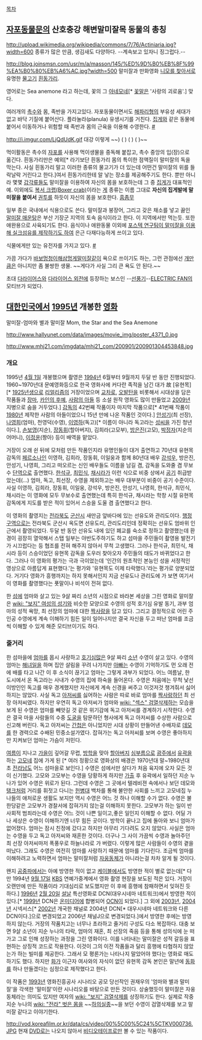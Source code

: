 [[목차]]
== [[자포동물]]문의 산호충강 해변말미잘목 동물의 총칭 ==
http://upload.wikimedia.org/wikipedia/commons/7/76/Actiniaria.jpg?width=600
종류가 많은 만큼, 생김새도 다양하다. --계속보고 있자니 징그럽다.--

http://blog.joinsmsn.com/usr/m/a/masson/145/%ED%9D%B0%EB%8F%99%EA%B0%80%EB%A6%AC.jpg?width=500
말미잘과 만화영화 [[니모를 찾아서]]로 유명한 [[물고기]] [[흰동가리]].

영어로는 Sea anemone 라고 하는데, 꽃의 그 [[아네모네]][* [[꽃말]]은 '사랑의 괴로움'.] 맞다.

여러개의 [[촉수]]와 몸, 족반을 가지고있다. 자포동물이면서도 [[해파리]]형의 부유성 세대가 없고 바닥 기질에 붙어산다. 플라눌라(planula) 유생시기를 거친다. [[집게]]와 같은 동물에 붙어서 이동하거나 위험할 때 족반과 몸의 근육을 이용해 수영한다. [http://www.youtube.com/watch?v=6UNouB1w51g #] 

http://i.imgur.com/LjQdUdK.gif
대강 이렇게 ~~) ( ) ( ) ( )~~

먹이활동은 촉수의 [[자포]]를 사용해 먹이생물을 중독해 붙잡고, 촉수 중앙의 입(장)으로 옮긴다. 흰동가리만은 예외[* 라기보단 흰동가리 몸의 특이한 점액질이 말미잘의 독을 막는다. 사실 흰동가리 말고 이러한 종류의 물고기가 더 있는데 어떤건 말미잘의 위를 들락날락 거린다고 한다.]여서 흰동가리한테 알 낳는 장소를 제공해주기도 한다. 뿐만 아니라 몇몇 [[갑각류]]들도 말미잘을 이용하여 자신의 몸을 보호하는데 그 중 [[집게]]가 대표적인 예. 이외에도 [http://en.wikipedia.org/wiki/Boxer_crab 복서 크랩(Boxer crab)]이라는 [[게]] 종류는 이름 그대로 '''자신의 집게발에 말미잘을 붙여서''' [[권투]]를 하듯이 자신의 몸을 보호한다. [[흠좀무]]

일부 종은 국내에서 식용으로도 쓴다. 말미잘과 붕장어, 그리고 갖은 채소를 넣고 끓인 [http://sajawang.tistory.com/380 말미잘 매운탕]은 부산 기장군 지역의 토속 음식이라고 한다. 이 지역에서만 먹는듯. 또한 애완용으로 사육되기도 한다. 음식이나 애완동물 이외에 [http://kr.news.yahoo.com/service/news/shellview.htm?linkid=51&articleid=2011110811422693970&newssetid=505 포스텍 연구팀이 말미잘을 이용해 실크섬유를 제작하기도 하여] 은근 다재다능하게 쓰이고 있다.

식물에게만 있는 유전자를 가지고 있다. [http://m.seoul.co.kr/news/newsView.php?id=20140321601017&cp=nownews #]

가끔 가다가 [[바보멍청이해삼멍게말미잘]]같이 욕으로 쓰이기도 하는, 그런 관점에선 [[개]]만큼은 아니지만 좀 불쌍한 생물. ~~게다가 사실 그리 큰 욕도 안 된다.~~

초대 [[다라이어스]]와 [[다라이어스 외전]]에 등장하는 보스인 --[[선풍기]]--[[ELECTRIC FAN]]의 모티브가 되었다.

== [[대한민국]]에서 [[1995년]] 개봉한 [[영화]] ==
말미잘-엄마와 별과 말미잘
Mom, the Star and the Sea Anemone 

http://www.hallyunet.com/data/images/movie_img/poster_4371_0.jpg

http://www.mhj21.com/imgdata/mhj21_com/200901/200901304453848.jpg

=== 개요 ===
1995년 [[4월 1일]] 개봉했으며 촬영은 [[1994년]] 6월부터 9월까지 두달 반 동안 진행되었다. 1960~1970년대 문예영화등으로 한국 영화사에 커다란 족적을 남긴 대가 故 [유현목][* [[1925년]]생으로 [[리얼리즘]]의 거장이었으며 [[교차로]], [[오발탄]]을 비롯해서 시대상을 담은 작품들과 [[장마]], [[카인의 후예]], [[사람의 아들]] 등 소설 원작 영화도 많이 만들었고 [[2009년]] 지병으로 숨을 거두었다.] [[감독]]의 42번째 작품이자 마지막 작품으로[* 41번째 작품이 [[1980년]] 제작한 사람의 아들이었으니 15년 만에 나온 작품인 것이다.] [[안성기]](최 선장), [[나영희]](엄마), 천영덕(수영), [[이영하]](독고)[* 이름이 아니라 독고라는 [[성씨]]을 가진 청년이다.], [[손보영]](지순), [[장동휘]](할아버지), 김희라(고모부), [[방은진]](고모), [[박정자]](지순의 어머니), [[이정윤]](짱아) 등이 배역을 맡았다. 

거장이 오래 쉰 뒤에 모처럼 만든 작품인지라 유명인들이 대거 출연하고 70년대 유현목 감독의 [[페르소나]]인 이영하, 김희라, 장동휘, 이일웅과 함께 80년대 배우 [[강석우]], 방은진, 안성기, 나영희, 그리고 떠오르는 신인 배우들도 이름을 남길 겸, 감독을 도와줄 겸 무보수 [[단역]]으로 출연했다. [[한석규]], [[최민식]], [[채시라]]가 이런 식으로 비중 상에서 [[공기]] 취급받았는데(...) 엄마, 독고, 최선장, 수영을 제외하고는 배우 대부분이 비중이 공기 수준이다. 사실 이영하, 김희라, 장동휘, 이일웅, 강석우, 방은진, 안성기, 나영희, 한석규, 최민식, 채시라는 이 영화에 모두 무보수로 출연했는데 특히 한석규, 채시라는 학창 시절 유현목 감독에게 지도를 받은 적이 있어서 스승을 도울 겸 출연했다고 한다.

이 영화의 촬영지는 [[전라북도]] [[군산시]] 새만금 앞바다에 있는 선유도와 관리도이다. [[행정구역]]으로는 전라북도 군산시 옥도면 선유도리, 관리도리인데 정확히는 선유도 엄바위 인근에서 촬영되었다. 두달 반 동안 선유도 내에 있던 폐교를 숙소로 정하고 촬영했는데 환경이 굉장히 열악해서 스탭 일부는 야반도주하기도 하고 섬마을 주민들이 촬영용 발전기가 시끄럽다는 등 협조를 전혀 해주지 않아서 무척 고생했다. 그러나 한석규, 최민식, 채시라 등이 스승이었던 유현목 감독을 도우러 찾아오자 주민들의 태도가 바뀌었다고 한다. 그러나 이 영화의 평가는 극과 극이었는데 '인간의 원초적인 본능인 성을 서정적인 영상으로 아름답게 표현했다.'는 평가와 '유현목도 이제 타락했다.'라는 평가로 양분되었다. 거기다 영화가 흥행까지는 하지 못해서인지 지금 선유도나 관리도에 가 보면 여기서 이 영화를 촬영했다는 푯말이나 비석이 전혀 없다. 

한 [[섬]]에 엄마와 살고 있는 9살 짜리 소년의 시점으로 바라본 세상을 그린 영화로 말미잘은 [[wiki: "보지" 여성의 성기]]와 비슷한 모양으로 수영의 성적 호기심 유발 동기, 과부 엄마의 성적 욕망, 최 선장의 엄마에 대한 [[짝사랑]]을 담고 있다. 그리고 결정적으로 어린 주인공 수영에게 계속 이해하기 힘든 일이 일어나지만 결국 자신을 두고 떠난 엄마를 조금씩 이해할 수 있게 해준 모티브이기도 하다. 

=== 줄거리 ===
한 섬마을에 [[엄마]]를 몹시 사랑하고 [[호기심]]많은 9살 짜리 [[소년]] 수영이 살고 있다. 수영의 엄마는 [[해녀]]일을 하며 집안 살림을 꾸려 나가지만 [[아빠]]는 수영이 기억하기도 먼 오래 전에 배를 타고 나간 이 후 소식이 끊기고 엄마는 그렇게 과부가 되었다. 어느 여름날, 한 도시에서 온 독고라는 사내가 수영의 집에 하숙을 들어온다. 수영은 처음에는 무척 낯선 이방인인 독고를 매우 경계했지만 자신에게 계속 신경을 써주고 이것저것 챙겨줘서 싫어하지는 않았다. 사실 독고 [[아저씨]]를 싫어하는 사람은 따로 바로 엄마를 [[짝사랑]]하던 최 선장 아저씨였다. 하지만 우연히 독고 아저씨가 엄마와 [[wiki: "섹스" 검열삭제]]하는 모습을 보게 된 수영은 엄마를 빼앗길 것 같은 위기감에 독고 아저씨를 경계하기 시작한다. 수영은 결국 마을 사람들의 수중 [[도굴]]을 탐문하던 형사에게 독고 아저씨를 수상한 사람으로 신고해 버린다. 독고 아저씨는 [[간첩]]은 아니었지만 시대 상황이 만들어낸 수배자로 [[데모]]를 한 경력으로 수배된 민중소설가였다. 잡혀가는 독고 아저씨를 보며 수영은 좋아하지만 지켜보던 엄마는 가슴이 저민다.

[[여름]]이 지나고 [[가을]]이 깊어갈 무렵, [[방학]]을 맞아 [[할아버지]] [[심부름]]으로 [[광주]]에서 [[유곽]]을 하는 [[고모]]네 집에 가게 된 [* 여러 정황으로 영화상의 배경은 1970년대 말~1980년대 초 [[전라남도]] 어느 섬마을로 보인다.] 수영은 섬에서만 살다가 처음 육지에 오자 모든 것이 신기했다. 고모와 고모부는 수영을 당황하게 하지만 [[가출]] 후 유곽에서 일하던 지순 누나가 있어 수영은 위로가 된다. 그런데 수영은 그 곳에서 텔레비젼 속에서나 보던 데모와 [[탱크]]처럼 거리를 휘젓고 다니는 [[헌병]]대 백차를 통해 불안한 사회를 느끼고 고모네집 누나들의 애처로운 생활도 보지만 역시 수영은 어느 것 하나 이해할 수가 없다. 수영은 불한당같은 고모부가 경찰서에 잡혀가지 않는걸 이해하지 못한다. 고모부가 하는 일이 반사회적 범죄라는데 수영은 어느 것이 나쁜 일이고,좋은 일인지 이해할 수 없다. 어딜 가나 세상은 수영이 이해하기엔 너무 힘든 곳이다. 방학이 끝나고 집에 돌아와 보니 엄마가 없어졌다. 엄마는 잠시 친정에 갔다고 하지만 아무리 기다려도 오지 않았다. 사실은 엄마는 수영을 두고 독고 아저씨와 재혼한 것이다. 더구나 그 사이 가끔씩 수영과 놀아주던 최 선장 아저씨마저 폭풍우로 하늘나라로 가 버렸다. 이렇게 많은 사람들이 수영의 곁을 떠났다. 그래도 수영은 여전히 엄마를 사랑하기 때문에 엄마를 기다린다. 조금씩 엄마를 이해하려고 노력하면서 엄마는 말미잘처럼 [[자웅동체]]가 아니라는걸 차차 알게 될 것이다.

왠지 [[공중파]]에서는 아예 방영한 적이 없고 [[케이블]]에서도 방영한 적이 별로 없는데[* 다만 1994년 [[9월 17일]] [[KBS]] 연예가중계에서 영화 촬영 현장을 보도된 적은 있다. 거장이 오랜만에 만든 작품이라 기대심리로 보도했지만 이 후에 흥행에 참패하면서 잊혀진 듯 하다.] [[1996년]] [[2월 20일]] [[설날]] 특선영화로 DCN(대우시네마 네트워크)에서 방영한 적이 있다.[* [[1999년]] DCN은 [[온미디어]]에 합병되어 [[OCN]]이 되었다.] 그 외에 [[2003년]], [[2004년]] 시넥서스[* [[2002년]] 개국한 채널로 2004년 DCN[* 대우시네마 네트워크와 다른 DCN이다.]으로 변경되었고 2006년 채널J으로 변경되었다.]에서 방영한 후에는 방영하지 않는다. 거장의 작품치고는 너무나 초라하고 줄거리 구성도 다소 복잡하다. 대충 보면 9살 소년이 지순 누나의 타락, 엄마의 재혼, 최 선장의 죽음 등을 통해 성의식에 눈 떠가고 그로 인해 성장하는 과정을 그린 영화이다. 이를 나타내는 말미잘은 성적 갈등을 표현하는 상징적 코드로 작용한다. 이것이 그의 이전 작품들과 달리 흥행에 타협하지 않았는가 하는 빌미를 제공한다. 그래서 모 평론가는 나타나지 말았어야 했다는 영화로 매도하기도 했다. 하지만 [[화가]] 이근자 여사와의 자식이 없던 유현목 감독 본인은 말년에 [[동화]]를 하나 만들겠다는 심정으로 제작했다고 한다. 

이 작품은 [[1993년]] 영화진흥공사 시나리오 공모 당선작인 권재우의 '엄마와 별과 말미잘'을 각색한 '말미잘'이란 시나리오를 바탕으로 만든 것이다. 상술했듯이 말미잘은 자웅동체라는 의미도 있지만 여자의 [[wiki: "보지" 검열삭제]]를 상징하기도 한다. 실제로 작중 지순 누나의 [[wiki: "전라" 벗은 몸]]을 ~~[[하의실종]]~~을 보던 수영이 검열삭제를 보고 말미잘 같다고 이야기한다.

http://vod.koreafilm.or.kr/data/cs/video/00%5C00%5C24%5CTKV000736.JPG
현재 [[DVD]]로는 나오지 않아서 [[비디오]][[테이프]]로만 볼 수 있는 작품이다.
